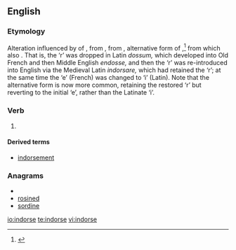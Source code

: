 ==English==
===Etymology===
Alteration influenced by {{etyl|ML.|en}} {{term|indorso|indorsare|lang=la}} of {{etyl|enm|en}} {{term|endosse|lang=enm}}, from {{etyl|fro}} {{term|endosser||to put on back|lang=fro}}, from {{etyl|la|en}} {{term|dossum|lang=la}}, alternative form of {{term|dorsum||lang=la|back}},<ref>{{R:Online Etymology Dictionary}}</ref> from which also {{term|dorsal||of the back|lang=en}}. That is, the ‘r’ was dropped in Latin ''dossum,'' which developed into Old French and then Middle English ''endosse,'' and then the ‘r’ was re-introduced into English via the Medieval Latin ''indorsare,'' which had retained the ‘r’; at the same time the ‘e’ (French) was changed to ‘i’ (Latin). Note that the alternative form {{term|endorse|lang=en}} is now more common, retaining the restored ‘r’ but reverting to the initial ‘e’, rather than the Latinate ‘i’.

===Verb===
{{en-verb|indors|ing}}

# {{British|India|rare}} {{alternative form of|endorse}}

====Derived terms====
* [[indorsement]]

===Anagrams===
* {{alphagram|deinors}}
* [[rosined#English|rosined]]
* [[sordine#English|sordine]]

[[io:indorse]]
[[te:indorse]]
[[vi:indorse]]